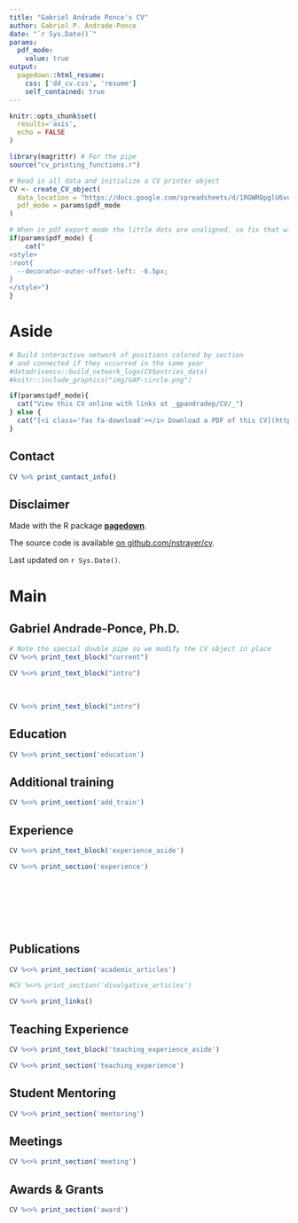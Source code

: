 ```yaml
---
title: "Gabriel Andrade Ponce's CV"
author: Gabriel P. Andrade-Ponce
date: "`r Sys.Date()`"
params:
  pdf_mode:
    value: true
output:
  pagedown::html_resume:
    css: ['dd_cv.css', 'resume']
    self_contained: true
---
```


```r
knitr::opts_chunk$set(
  results='asis', 
  echo = FALSE
)

library(magrittr) # For the pipe
source("cv_printing_functions.r")

# Read in all data and initialize a CV printer object
CV <- create_CV_object(
  data_location = "https://docs.google.com/spreadsheets/d/1RGWROpglU6vqBKKzB3GVmNVb346QnqqL71tnwDE7LgE/edit#gid=1730172225",  
  pdf_mode = params$pdf_mode
)

```


```r
# When in pdf export mode the little dots are unaligned, so fix that with some conditional CSS.
if(params$pdf_mode) {
    cat("
<style>
:root{
  --decorator-outer-offset-left: -6.5px;
}
</style>")
}
```


Aside
================================================================================

```r
# Build interactive network of positions colored by section
# and connected if they occurred in the same year
#datadrivencv::build_network_logo(CV$entries_data)
#knitr::include_graphics("img/GAP-circle.png")

```


```r
if(params$pdf_mode){
  cat("View this CV online with links at _gpandradep/CV/_")
} else {
  cat("[<i class='fas fa-download'></i> Download a PDF of this CV](https://github.com/gpandradep/CV/raw/master/Gabriel%20Andrade%20Ponce%E2%80%99s%20CV.pdf)")
}
```

<!--[<i class='fas fa-download'></i> Download a PDF of this CV](https://github.com/gpandradep/CV/raw/master/Gabriel%20Andrade%20Ponce%E2%80%99s%20CV.pdf)"-->



Contact {#contact}
--------------------------------------------------------------------------------

```r
CV %>% print_contact_info()
```



Disclaimer {#disclaimer}
--------------------------------------------------------------------------------

Made with the R package [**pagedown**](https://github.com/rstudio/pagedown). 

The source code is available [on github.com/nstrayer/cv](https://github.com/nstrayer/datadrivencv).

Last updated on `r Sys.Date()`.



Main
================================================================================

Gabriel Andrade-Ponce, Ph.D. {#title}
--------------------------------------------------------------------------------

```r
# Note the special double pipe so we modify the CV object in place
CV %<>% print_text_block("current") 

CV %<>% print_text_block("intro") 
```

<br>

```r
CV %<>% print_text_block("intro") 
```



Education {data-icon=graduation-cap data-concise=true}
--------------------------------------------------------------------------------

```r
CV %<>% print_section('education')
```

Additional training {data-icon=address-book data-concise=true}
--------------------------------------------------------------------------------

```r
CV %<>% print_section('add_train')
```


Experience {data-icon=laptop}
--------------------------------------------------------------------------------
::: aside
```r
CV %<>% print_text_block('experience_aside')
```
:::

```r
CV %<>% print_section('experience')
```



<!-- These breaks just force a new page so section doesnt get cut off -->
<br>
<br>
<br>
<br>
<br>

Publications {data-icon=book}
--------------------------------------------------------------------------------

```r
CV %<>% print_section('academic_articles')
```



```r
#CV %<>% print_section('divulgative_articles')
```



```r
CV %<>% print_links()
```



Teaching Experience {data-icon=chalkboard-teacher}
--------------------------------------------------------------------------------

::: aside
```r
CV %<>% print_text_block('teaching_experience_aside')
```
:::

```r
CV %<>% print_section('teaching_experience')
```

Student Mentoring {data-icon=user-graduate}
--------------------------------------------------------------------------------

```r
CV %<>% print_section('mentoring')
```



Meetings {data-icon=person-chalkboard}
--------------------------------------------------------------------------------

```r
CV %<>% print_section('meeting')
```

Awards & Grants {data-icon=award}
--------------------------------------------------------------------------------

```r
CV %<>% print_section('award')
```

